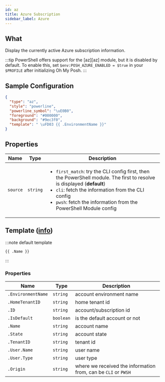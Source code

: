 ```yaml
---
id: az
title: Azure Subscription
sidebar_label: Azure
---
```


## What

Display the currently active Azure subscription information.

:::tip
PowerShell offers support for the [az][az] module, but it is disabled by default.
To enable this, set `$env:POSH_AZURE_ENABLED = $true` in your `$PROFILE` after
initializing Oh My Posh.
:::

## Sample Configuration

```json
{
  "type": "az",
  "style": "powerline",
  "powerline_symbol": "\uE0B0",
  "foreground": "#000000",
  "background": "#9ec3f0",
  "template": " \uFD03 {{ .EnvironmentName }}"
}
```

## Properties

| Name     | Type     | Description                                                                                                                                                                                                                                                             |
| -------- | -------- | ----------------------------------------------------------------------------------------------------------------------------------------------------------------------------------------------------------------------------------------------------------------------- |
| `source` | `string` | <ul><li>`first_match`: try the CLI config first, then the PowerShell module. The first to resolve is displayed (**default**)</li><li>`cli`: fetch the information from the CLI config</li><li>`pwsh`: fetch the information from the PowerShell Module config</li></ul> |

## Template ([info][templates])

:::note default template

```template
{{ .Name }}
```

:::

### Properties

| Name               | Type      | Description                                                    |
| ------------------ | --------- | -------------------------------------------------------------- |
| `.EnvironmentName` | `string`  | account environment name                                       |
| `.HomeTenantID`    | `string`  | home tenant id                                                 |
| `.ID`              | `string`  | account/subscription id                                        |
| `.IsDefault`       | `boolean` | is the default account or not                                  |
| `.Name`            | `string`  | account name                                                   |
| `.State`           | `string`  | account state                                                  |
| `.TenantID`        | `string`  | tenant id                                                      |
| `.User.Name`       | `string`  | user name                                                      |
| `.User.Type`       | `string`  | user type                                                      |
| `.Origin`          | `string`  | where we received the information from, can be `CLI` or `PWSH` |

[templates]: /docs/configuration/templates
